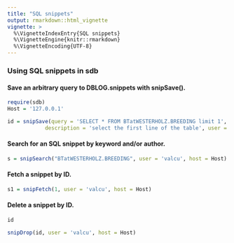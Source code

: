 ```yaml
---
title: "SQL snippets"
output: rmarkdown::html_vignette
vignette: >
  %\VignetteIndexEntry{SQL snippets}
  %\VignetteEngine{knitr::rmarkdown}
  %\VignetteEncoding{UTF-8}
---
```



### Using SQL snippets in sdb

#### Save an arbitrary query to DBLOG.snippets with snipSave().
```r
require(sdb)
Host = '127.0.0.1'

id = snipSave(query = 'SELECT * FROM BTatWESTERHOLZ.BREEDING limit 1',
            description = 'select the first line of the table', user = 'valcu', host = Host)
```


#### Search for an SQL snippet by keyword and/or author.
```r
s = snipSearch("BTatWESTERHOLZ.BREEDING", user = 'valcu', host = Host)
```

#### Fetch a snippet by ID.
```r
s1 = snipFetch(1, user = 'valcu', host = Host)

```
#### Delete a snippet by ID.
```r
id
```

```r
snipDrop(id, user = 'valcu', host = Host)
```


